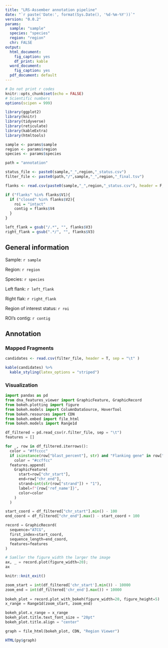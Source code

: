 ```yaml
---
title: "LRS-Assember annotation pipeline"
date: "`r paste('Date:', format(Sys.Date(), '%d-%m-%Y'))`"
version: "0.0.2"
params:
  sample: "sample"
  species: "species"
  region: "region"
  chr: FALSE
output:
  html_document:
    fig_caption: yes
    df_print: kable
  word_document:
    fig_caption: yes
  pdf_document: default
---
```


```r
# Do not print r codes
knitr::opts_chunk$set(echo = FALSE)
# Scientific numbers
options(scipen = 999)

library(ggplot2)
library(knitr)
library(tidyverse)
library(reticulate)
library(kableExtra)
library(htmltools)
```

```r
sample <- params$sample
region <- params$region
species <- params$species

```

```r
path = "annotation"
```

```r

status_file <- paste0(sample,"_",region,"_status.csv")
filter_file <- paste0(path,"/",sample,"_",region,"_final.tsv")

```


```r

flanks <- read.csv(paste0(sample,"_",region,"_status.csv"), header = F, sep = "\t")

if ("flanks" %in% flanks$V1){
  if ("closed" %in% flanks$V2){
    roi = "intact"
    contig = flanks$V4
  }
}

left_flank = gsub("/.*", "", flanks$V3)
right_flank = gsub(".*/", "", flanks$V3)
```

## General information

Sample: `r sample`

Region: `r region`

Species: `r species`

Left flank: `r left_flank`

Right flak: `r right_flank`

Region of interest status: `r roi`

ROI's contig: `r contig`

## Annotation

### Mapped Fragments

```r

candidates <- read.csv(filter_file, header = T, sep = "\t" )

kable(candidates) %>%
  kable_styling(latex_options = "striped")
```


### Visualization

```python
import pandas as pd
from dna_features_viewer import GraphicFeature, GraphicRecord
from bokeh.plotting import figure
from bokeh.models import ColumnDataSource, HoverTool
from bokeh.resources import CDN
from bokeh.embed import file_html
from bokeh.models import Range1d

df_filtered = pd.read_csv(r.filter_file, sep = "\t")
features = []

for _, row in df_filtered.iterrows():
  color = "#ffcccc" 
  if isinstance(row["blast_percent"], str) and "Flanking gene" in row["blast_percent"]:
    color = "#ccffcc"
  features.append(
    GraphicFeature(
      start=row["chr_start"],
      end=row["chr_end"],
      strand=int(str(row["strand"]) + "1"),
      label=f"{row['ref_name']}",
      color=color
    )
  )

start_coord = df_filtered["chr_start"].min() - 100
end_coord = df_filtered["chr_end"].max() - start_coord + 100

record = GraphicRecord(
  sequence="ATCG",
  first_index=start_coord,
  sequence_length=end_coord,
  features=features
)

# Samller the figure_width the larger the image
ax, _ = record.plot(figure_width=20);
ax

```


```r
knitr::knit_exit()
```



```python

zoom_start = int(df_filtered['chr_start'].min()) - 10000
zoom_end = int(df_filtered['chr_end'].max()) + 10000
        
bokeh_plot = record.plot_with_bokeh(figure_width=20, figure_height=5)
x_range = Range1d(zoom_start, zoom_end)

bokeh_plot.x_range = x_range
bokeh_plot.title.text_font_size = "20pt"
bokeh_plot.title.align = "center"

graph = file_html(bokeh_plot, CDN, "Region Viewer")

```


```r
HTML(py$graph)
```